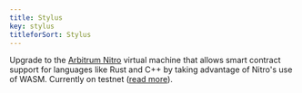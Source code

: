 ```yaml
---
title: Stylus
key: stylus
titleforSort: Stylus
---
```


Upgrade to the [Arbitrum Nitro](/intro/glossary#arbitrum-nitro) virtual machine that allows smart contract support for languages like Rust and C++ by taking
advantage of Nitro's use of WASM. Currently on testnet ([read more](https://docs.arbitrum.io/stylus/stylus-gentle-introduction)).
